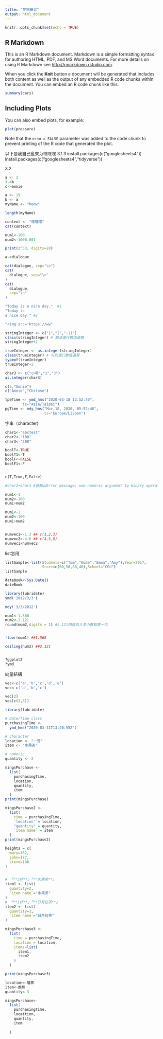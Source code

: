 ```yaml
---
title: "在家練習"
output: html_document
---
```


```r
knitr::opts_chunk$set(echo = TRUE)
```

## R Markdown

This is an R Markdown document. Markdown is a simple formatting syntax for authoring HTML, PDF, and MS Word documents. For more details on using R Markdown see <http://rmarkdown.rstudio.com>.

When you click the **Knit** button a document will be generated that includes both content as well as the output of any embedded R code chunks within the document. You can embed an R code chunk like this:

```r
summary(cars)
```

## Including Plots

You can also embed plots, for example:

```r
plot(pressure)
```

Note that the `echo = FALSE` parameter was added to the code chunk to prevent printing of the R code that generated the plot.


以下是我自己亂來ㄉ嘿嘿嘿
3.1.3
install.packages(c("googlesheets4"))
install.packages(c("googlesheets4","tidyverse"))


3.2

```r
a <- 2
3->b
c->annie


```

```r
a <- 15
b <- a 
myName <- "Meow"

length(myName) 

context <- "嘻嘻嘻" 
cat(context)

num1<-100 
num2<-1000.001

print(2^53, digits=20) 

```
```r

a->dialogue

cat(dialogue, sep="\n")
cat(
  dialogue, sep="\n"
)
cat(
  dialogue,
  sep="\n"
)
```

```r
"Today is a nice day."  #1
"Today is 
a nice day." #2

"<img src='https://ww"
```

```r
stringInteger <- c("1","2","-11")
class(stringInteger) # 無法進行數值運算
stringInteger+2
```


```r
trueInteger <- as.integer(stringInteger)
class(trueInteger) # 可以進行數值運算
typeof(trueInteger)
trueInteger+2

```

```r
char3 <- c("小明","1","3")
as.integer(char3)
```


```r
c(5,"Annie")
c("Annie","Chitose")
```


```r
tpeTime <- ymd_hms("2020-03-18 13:52:40",
        tz="Asia/Taipei")
pgTime <- mdy_hms("Mar.18, 2020, 05:52:40",
                  tz="Europe/Lisbon")
```



字串（character)

```r
char1<-"abcTest" 
char2<-"100"
char3<-"200"

boolT<-TRUE
boolT1<-T
boolF<-FALSE
boolF1<-F


c(T,True,F,False)

#char2+char3 #會輸出Error message: non-numeric argument to binary operator
```




```r
num1<-1
num2<-100
num1+num2

num1<-1
num2<-100
num1+num2


numvec1<-1:3 ## c(1,2,3)
numvec2<-4:6 ## c(4,5,6)
numvec1+numvec2

```



list怎用

```r
listSample<-list(Students=c("Tom","Kobe","Emma","Amy"),Year=2017,
                 Score=c(60,50,80,40),School="CGU")
listSample
```


```r
dateBook<-Sys.Date()
dateBook

library(lubridate)
ymd('2012/3/3')

```


```r

mdy('3/3/2012')
```



```r
num1<-1.568
num2<-2.121
round(num2,digits = 1) #2.121四捨五入至小數點第一位


floor(num1) ##1.568

ceiling(num2) ##2.121



```

```r
?ggplot2
?ymd

```
向量結構

```r
vec<-c('a','b','c','d','e')
vec<-c('a','b','c')

vec[2]
vec[c(2,3)]
```





```r
library(lubridate)

# Date/Time class
purchasingTime <- 
  ymd_hms("2020-03-31T13:40:55Z")

# character
location <- "一芳"
item <- "水果茶"

# numeric
quantity <- 2

mingsPurchase <-
  list(
    purchasingTime, 
    location, 
    quantity, 
    item
  )
print(mingsPurchase)
```

```r
mingsPurchase2 <-
  list(
    time = purchasingTime,
    'location' = location,
    "quantity" = quantity,
    `item name` = item
  )
print(mingsPurchase2)
```

```r
heights = c(
  mary=162,
  john=177,
  steve=180
)


# 「**2杯**」「**水果茶**」
item1 <- list(
  quantity=2,
  `item name`="水果茶"
)
# 「**1杯**」「**日月紅茶**」
item2 <- list(
  quantity=1,
  `item name`="日月紅茶"
)

mingsPurchase3 <-
  list(
    time = purchasingTime,
    location = location,
    items=list(
      item1,
      item2
    )
  )

print(mingsPurchase3)

```



```r
location<-喵家
item<-熊熊
quantity<-3

mingsPurchase<-
  list(
    purchasingTime,
    locattion,
    quantity,
    item
    
  )





```

